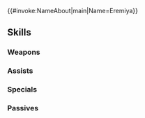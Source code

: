 {{#invoke:NameAbout|main|Name=Eremiya}}{{HeroPage Tabs}}
{{Hero Infobox
|Name=Eremiya
|Title=Bishop of Woe
|WeaponType=Colorless Staff
|Origin=Fire Emblem: New Mystery of the Emblem
|Gender=Female
|MoveType=Infantry
|actorJP=中原麻衣
|actorEN=Lisa Ortiz
|artist=誉
|additionDate=July 20, 2020
|releaseDate=July 21, 2020
|cv1=1
|cv2=2900100
|TagID=エレミヤ
|InternalID=547
|Properties=ghb,limited,hat
|description=A bishop in service of Gharnef, and leader of a group of assassins. Formerly a kind-hearted caretaker of war orphans. Appears in Fire Emblem: New Mystery of the Emblem.
}}
{{Stats Page
|Lv1HP=18|Lv1ATK=6|Lv1SPD=9|Lv1DEF=6|Lv1RES=8
|GRHP=60|GRATK=60|GRSPD=60|GRDEF=40|GRRES=45
}}
==Skills==
===Weapons===
{{Weapons Table
|weapon1=Assault
|weapon1Default=
|weapon1Unlock=1
|weapon2=Panic
|weapon2Default=
|weapon2Unlock=3
|weapon3=Panic+
|weapon3Default=
|weapon3Unlock=5
}}
===Assists===
{{Assists Table
|assist1=Heal
|assist1Default=1
|assist1Unlock=1
|assist2=Mend
|assist2Default=3
|assist2Unlock=2
|assist3=Physic
|assist3Default=4
|assist3Unlock=3
|assist4=Physic+
|assist4Default=5
|assist4Unlock=5
}}
===Specials===
{{Specials Table
|special1=Imbue
|special1Default=4
|special1Unlock=2
|special2=Miracle
|special2Default=5
|special2Unlock=3
}}
===Passives===
{{Passives Table
|passiveA1=Atk/Res Push 1
|passiveA2=Atk/Res Push 2
|passiveA3=Atk/Res Push 3
|passiveA1Unlock=1
|passiveA2Unlock=2
|passiveA3Unlock=4
|passiveC1=Distant Guard 1
|passiveC2=Distant Guard 2
|passiveC3=Distant Guard 3
|passiveC1Unlock=3
|passiveC2Unlock=4
|passiveC3Unlock=5
}}
{{Heroes Navbox}}